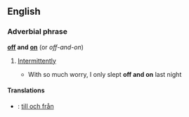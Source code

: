 ==English==

===Adverbial phrase===
'''[[off]] and [[on]]'''  (or ''off-and-on'')

# {{idiom}}[[Intermittently]]
#* With so much worry, I only slept '''off and on''' last night

====Translations====
*{{sv}}: [[till och från]]